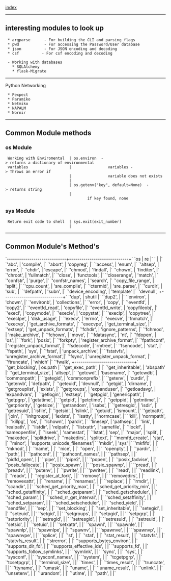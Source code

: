 [[Python|index]]
--------------------------------------------------------------------------------
== interesting modules to look up ==
  * argparse      - For building the CLI and parsing flags
  * pwd           - For accessing the Password/User database
  * json          - For JSON encoding and decoding
  * csf          - For csf encoding and decoding


  - Working with databases
    * SQLAlchemy
    * flask-Migrate
--------------------------------------------------------------------------------
Python Networking
  * Pexpect
  * Paramiko
  * Netmiko
  * NAPALM
  * Nornir

--------------------------------------------------------------------------------
== Common Module methods ==
=== os Module ===
  Working with Enviromental  | os.environ  -> returns a dictionary of environmental
  variables                  |                variables -> Throws an error if
                             |                variable does not exists
                             |
                             | os.getenv("key", default=None)  -> returns string
                             |                                    if key found, none
=== sys Module ===
  Return exit code to shell  | sys.exit(exit_number)
                             |

--------------------------------------------------------------------------------
== Common Module's Method's ==
`-----------------------------+-----------------------------+`
`os                           | re                          |`
`                             |                             |`
`'abc',                       | 'compile',                  |`
`'abort',                     | 'copyreg',                  |`
`'access',                    | 'enum',                     |`
`'altsep',                    | 'error',                    |`
`'chdir',                     | 'escape',                   |`
`'chmod',                     | 'findall',                  |`
`'chown',                     | 'finditer',                 |`
`'chroot',                    | 'fullmatch',                |`
`'close',                     | 'functools',                |`
`'closerange',                | 'match',                    |`
`'confstr',                   | 'purge',                    |`
`'confstr_names',             | 'search',                   |`
`'copy_file_range',           | 'split',                    |`
`'cpu_count',                 | 'sre_compile',              |`
`'ctermid',                   | 'sre_parse',                |`
`'curdir',                    | 'sub',                      |`
`'defpath',                   | 'subn',                     |`
`'device_encoding',           | 'template'                  |`
`'devnull',                   +-----------------------------+`
`'dup',                       | shutil                      |`
`'dup2',                      |                             |`
`'environ',                   | 'chown',                    |`
`'environb',                  | 'collections',              |`
`'error',                     | 'copy',                     |`
`'eventfd',                   | 'copy2',                    |`
`'eventfd_read',              | 'copyfile',                 |`
`'eventfd_write',             | 'copyfileobj',              |`
`'execl',                     | 'copymode',                 |`
`'execle',                    | 'copystat',                 |`
`'execlp',                    | 'copytree',                 |`
`'execlpe',                   | 'disk_usage',               |`
`'execv',                     | 'errno',                    |`
`'execve',                    | 'fnmatch',                  |`
`'execvp',                    | 'get_archive_formats',      |`
`'execvpe',                   | 'get_terminal_size',        |`
`'extsep',                    | 'get_unpack_formats',       |`
`'fchdir',                    | 'ignore_patterns',          |`
`'fchmod',                    | 'make_archive',             |`
`'fchown',                    | 'move',                     |`
`'fdatasync',                 | 'nt',                       |`
`'fdopen',                    | 'os',                       |`
`'fork',                      | 'posix',                    |`
`'forkpty',                   | 'register_archive_format',  |`
`'fpathconf',                 | 'register_unpack_format',   |`
`'fsdecode',                  | 'rmtree',                   |`
`'fsencode',                  | 'stat',                     |`
`'fspath',                    | 'sys',                      |`
`'fstat',                     | 'unpack_archive',           |`
`'fstatvfs',                  | 'unregister_archive_format',|`
`'fsync',                     | 'unregister_unpack_format', |`
`'ftruncate',                 | 'which'                     |`
`'fwalk',                     +-----------------------------+`
`'get_blocking',              | os.path                     |`
`'get_exec_path',             |                             |`
`'get_inheritable',           | 'abspath'                   |`
`'get_terminal_size',         | 'altsep',                   |`
`'getcwd',                    | 'basename',                 |`
`'getcwdb',                   | 'commonpath',               |`
`'getegid',                   | 'commonprefix',             |`
`'getenv',                    | 'curdir',                   |`
`'getenvb',                   | 'defpath',                  |`
`'geteuid',                   | 'devnull',                  |`
`'getgid',                    | 'dirname',                  |`
`'getgrouplist',              | 'exists',                   |`
`'getgroups',                 | 'expanduser',               |`
`'getloadavg',                | 'expandvars',               |`
`'getlogin',                  | 'extsep',                   |`
`'getpgid',                   | 'genericpath',              |`
`'getpgrp',                   | 'getatime',                 |`
`'getpid',                    | 'getctime',                 |`
`'getppid',                   | 'getmtime',                 |`
`'getpriority',               | 'getsize',                  |`
`'getrandom',                 | 'isabs',                    |`
`'getresgid',                 | 'isdir',                    |`
`'getresuid',                 | 'isfile',                   |`
`'getsid',                    | 'islink',                   |`
`'getuid',                    | 'ismount',                  |`
`'getxattr',                  | 'join',                     |`
`'initgroups',                | 'lexists',                  |`
`'isatty',                    | 'normcase',                 |`
`'kill',                      | 'normpath',                 |`
`'killpg',                    | 'os',                       |`
`'lchown',                    | 'pardir',                   |`
`'linesep',                   | 'pathsep',                  |`
`'link',                      | 'realpath',                 |`
`'listdir',                   | 'relpath',                  |`
`'listxattr',                 | 'samefile',                 |`
`'lockf',                     | 'sameopenfile',             |`
`'lseek',                     | 'samestat',                 |`
`'lstat',                     | 'sep',                      |`
`'major',                     | 'split',                    |`
`'makedev',                   | 'splitdrive',               |`
`'makedirs',                  | 'splitext',                 |`
`'memfd_create',              | 'stat',                     |`
`'minor',                     | 'supports_unicode_filenames'|`
`'mkdir',                     | 'sys'                       |`
`'mkfifo',                    |                             |`
`'mknod',                     |                             |`
`'name',                      |                             |`
`'nice',                      |                             |`
`'open',                      |                             |`
`'openpty',                   |                             |`
`'pardir',                    |                             |`
`'path',                      |                             |`
`'pathconf',                  |                             |`
`'pathconf_names',            |                             |`
`'pathsep',                   |                             |`
`'pidfd_open',                |                             |`
`'pipe',                      |                             |`
`'pipe2',                     |                             |`
`'popen',                     |                             |`
`'posix_fadvise',             |                             |`
`'posix_fallocate',           |                             |`
`'posix_spawn',               |                             |`
`'posix_spawnp',              |                             |`
`'pread',                     |                             |`
`'preadv',                    |                             |`
`'putenv',                    |                             |`
`'pwrite',                    |                             |`
`'pwritev',                   |                             |`
`'read',                      |                             |`
`'readlink',                  |                             |`
`'readv',                     |                             |`
`'register_at_fork',          |                             |`
`'remove',                    |                             |`
`'removedirs',                |                             |`
`'removexattr',               |                             |`
`'rename',                    |                             |`
`'renames',                   |                             |`
`'replace',                   |                             |`
`'rmdir',                     |                             |`
`'scandir',                   |                             |`
`'sched_get_priority_max',    |                             |`
`'sched_get_priority_min',    |                             |`
`'sched_getaffinity',         |                             |`
`'sched_getparam',            |                             |`
`'sched_getscheduler',        |                             |`
`'sched_param',               |                             |`
`'sched_rr_get_interval',     |                             |`
`'sched_setaffinity',         |                             |`
`'sched_setparam',            |                             |`
`'sched_setscheduler',        |                             |`
`'sched_yield',               |                             |`
`'sendfile',                  |                             |`
`'sep',                       |                             |`
`'set_blocking',              |                             |`
`'set_inheritable',           |                             |`
`'setegid',                   |                             |`
`'seteuid',                   |                             |`
`'setgid',                    |                             |`
`'setgroups',                 |                             |`
`'setpgid',                   |                             |`
`'setpgrp',                   |                             |`
`'setpriority',               |                             |`
`'setregid',                  |                             |`
`'setresgid',                 |                             |`
`'setresuid',                 |                             |`
`'setreuid',                  |                             |`
`'setsid',                    |                             |`
`'setuid',                    |                             |`
`'setxattr',                  |                             |`
`'spawnl',                    |                             |`
`'spawnle',                   |                             |`
`'spawnlp',                   |                             |`
`'spawnlpe',                  |                             |`
`'spawnv',                    |                             |`
`'spawnve',                   |                             |`
`'spawnvp',                   |                             |`
`'spawnvpe',                  |                             |`
`'splice',                    |                             |`
`'st',                        |                             |`
`'stat',                      |                             |`
`'stat_result',               |                             |`
`'statvfs',                   |                             |`
`'statvfs_result',            |                             |`
`'strerror',                  |                             |`
`'supports_bytes_environ',    |                             |`
`'supports_dir_fd',           |                             |`
`'supports_effective_ids',    |                             |`
`'supports_fd',               |                             |`
`'supports_follow_symlinks',  |                             |`
`'symlink',                   |                             |`
`'sync',                      |                             |`
`'sys',                       |                             |`
`'sysconf',                   |                             |`
`'sysconf_names',             |                             |`
`'system',                    |                             |`
`'tcgetpgrp',                 |                             |`
`'tcsetpgrp',                 |                             |`
`'terminal_size',             |                             |`
`'times',                     |                             |`
`'times_result',              |                             |`
`'truncate',                  |                             |`
`'ttyname',                   |                             |`
`'umask',                     |                             |`
`'uname',                     |                             |`
`'uname_result',              |                             |`
`'unlink',                    |                             |`
`'unsetenv',                  |                             |`
`'urandom',                   |                             |`
`'utime',                     |                             |`
`'path',                      |                             |`

